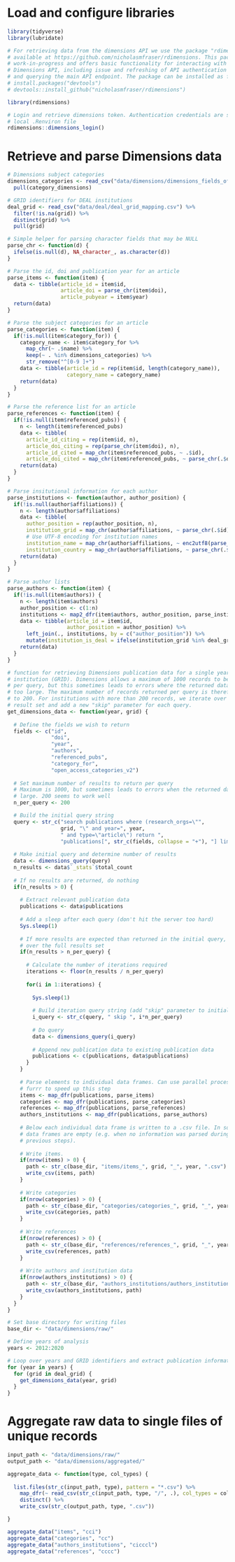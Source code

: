 # Load and configure libraries

```r

library(tidyverse)
library(lubridate)

# For retrieving data from the dimensions API we use the package "rdimensions", 
# available at https://github.com/nicholasmfraser/rdimensions. This package is a 
# work-in-progress and offers basic functionality for interacting with the 
# Dimensions API, including issue and refreshing of API authentication tokens 
# and querying the main API endpoint. The package can be installed as follows:
# install.packages("devtools")
# devtools::install_github("nicholasmfraser/rdimensions")

library(rdimensions)

# Login and retrieve dimensions token. Authentication credentials are stored in 
# local .Renviron file
rdimensions::dimensions_login()

```

# Retrieve and parse Dimensions data

```r

# Dimensions subject categories
dimensions_categories <- read_csv("data/dimensions/dimensions_fields_of_research.csv") %>%
  pull(category_dimensions)

# GRID identifiers for DEAL institutions
deal_grid <- read_csv("data/deal/deal_grid_mapping.csv") %>%
  filter(!is.na(grid)) %>%
  distinct(grid) %>%
  pull(grid)

# Simple helper for parsing character fields that may be NULL 
parse_chr <- function(d) {
  ifelse(is.null(d), NA_character_, as.character(d))
}

# Parse the id, doi and publication year for an article
parse_items <- function(item) {
  data <- tibble(article_id = item$id,
                 article_doi = parse_chr(item$doi),
                 article_pubyear = item$year)
  return(data)
}

# Parse the subject categories for an article
parse_categories <- function(item) {
  if(!is.null(item$category_for)) {
    category_name <- item$category_for %>%
      map_chr(~ .$name) %>%
      keep(~ . %in% dimensions_categories) %>%
      str_remove("^[0-9 ]+")
    data <- tibble(article_id = rep(item$id, length(category_name)),
                   category_name = category_name)
    return(data)
  }
}

# Parse the reference list for an article
parse_references <- function(item) {
  if(!is.null(item$referenced_pubs)) {
    n <- length(item$referenced_pubs)
    data <- tibble(
      article_id_citing = rep(item$id, n),
      article_doi_citing = rep(parse_chr(item$doi), n),
      article_id_cited = map_chr(item$referenced_pubs, ~ .$id),
      article_doi_cited = map_chr(item$referenced_pubs, ~ parse_chr(.$doi)))
    return(data)
  }
}

# Parse insitutional information for each author
parse_institutions <- function(author, author_position) {
  if(!is.null(author$affiliations)) {
    n <- length(author$affiliations)
    data <- tibble(
      author_position = rep(author_position, n),
      institution_grid = map_chr(author$affiliations, ~ parse_chr(.$id)),
      # Use UTF-8 encoding for institution names
      institution_name = map_chr(author$affiliations, ~ enc2utf8(parse_chr(.$name))),
      institution_country = map_chr(author$affiliations, ~ parse_chr(.$country_code)))
    return(data)
  }
}

# Parse author lists
parse_authors <- function(item) {
  if(!is.null(item$authors)) {
    n <- length(item$authors)
    author_position <- c(1:n)
    institutions <- map2_dfr(item$authors, author_position, parse_institutions)
    data <- tibble(article_id = item$id,
                   author_position = author_position) %>% 
      left_join(., institutions, by = c("author_position")) %>%
      mutate(institution_is_deal = ifelse(institution_grid %in% deal_grid, T, F))
    return(data)
  }
}

# function for retrieving Dimensions publication data for a single year and
# institution (GRID). Dimensions allows a maximum of 1000 records to be returned
# per query, but this sometimes leads to errors where the returned data size is
# too large. The maximum number of records returned per query is therefore set
# to 200. For institutions with more than 200 records, we iterate over the 
# result set and add a new "skip" parameter for each query. 
get_dimensions_data <- function(year, grid) {
  
  # Define the fields we wish to return
  fields <- c("id",
              "doi",
              "year",
              "authors",
              "referenced_pubs",
              "category_for",
              "open_access_categories_v2")
  
  # Set maximum number of results to return per query
  # Maximum is 1000, but sometimes leads to errors when the returned data is too
  # large. 200 seems to work well
  n_per_query <- 200

  # Build the initial query string
  query <- str_c("search publications where (research_orgs=\"",
                 grid, "\" and year=", year, 
                 " and type=\"article\") return ",
                 "publications[", str_c(fields, collapse = "+"), "] limit ", n_per_query)
  
  # Make initial query and determine number of results
  data <- dimensions_query(query)
  n_results <- data$`_stats`$total_count
  
  # If no results are returned, do nothing
  if(n_results > 0) {
    
    # Extract relevant publication data
    publications <- data$publications
    
    # Add a sleep after each query (don't hit the server too hard)
    Sys.sleep(1)
  
    # If more results are expected than returned in the initial query, iterate
    # over the full results set
    if(n_results > n_per_query) {
  
      # Calculate the number of iterations required
      iterations <- floor(n_results / n_per_query)
      
      for(i in 1:iterations) {
        
        Sys.sleep(1)
        
        # Build iteration query string (add "skip" parameter to initial query string)
        i_query <- str_c(query, " skip ", i*n_per_query)
        
        # Do query
        data <- dimensions_query(i_query)
        
        # Append new publication data to existing publication data
        publications <- c(publications, data$publications)
      }
    }
    
    # Parse elements to individual data frames. Can use parallel processing with
    # furrr to speed up this step
    items <- map_dfr(publications, parse_items)
    categories <- map_dfr(publications, parse_categories)
    references <- map_dfr(publications, parse_references)
    authors_institutions <- map_dfr(publications, parse_authors)
  
    # Below each individual data frame is written to a .csv file. In some cases, 
    # data frames are empty (e.g. when no information was parsed during the 
    # previous steps).
    
    # Write items. 
    if(nrow(items) > 0) {
      path <- str_c(base_dir, "items/items_", grid, "_", year, ".csv")
      write_csv(items, path)
    }
    
    # Write categories
    if(nrow(categories) > 0) {
      path <- str_c(base_dir, "categories/categories_", grid, "_", year, ".csv")
      write_csv(categories, path)
    }
    
    # Write references
    if(nrow(references) > 0) {
      path <- str_c(base_dir, "references/references_", grid, "_", year, ".csv")
      write_csv(references, path)
    }
    
    # Write authors and institution data
    if(nrow(authors_institutions) > 0) {
      path <- str_c(base_dir, "authors_institutions/authors_institutions_", grid, "_", year, ".csv")
      write_csv(authors_institutions, path)
    }
  }
}

# Set base directory for writing files
base_dir <- "data/dimensions/raw/"

# Define years of analysis
years <- 2012:2020

# Loop over years and GRID identifiers and extract publication information
for (year in years) {
  for (grid in deal_grid) {
    get_dimensions_data(year, grid)
  }
}

```

# Aggregate raw data to single files of unique records

```r

input_path <- "data/dimensions/raw/"
output_path <- "data/dimensions/aggregated/"

aggregate_data <- function(type, col_types) {
  
  list.files(str_c(input_path, type), pattern = "*.csv") %>%
    map_dfr(~ read_csv(str_c(input_path, type, "/", .), col_types = col_types)) %>%
    distinct() %>%
    write_csv(str_c(output_path, type, ".csv"))

}

aggregate_data("items", "cci")
aggregate_data("categories", "cc")
aggregate_data("authors_institutions", "cicccl")
aggregate_data("references", "cccc")

```